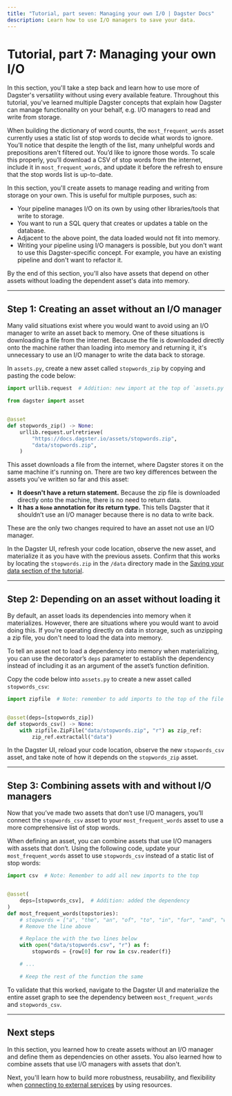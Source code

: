 ```yaml
---
title: "Tutorial, part seven: Managing your own I/O | Dagster Docs"
description: Learn how to use I/O managers to save your data.
---
```


# Tutorial, part 7: Managing your own I/O

In this section, you'll take a step back and learn how to use more of Dagster's versatility without using every available feature. Throughout this tutorial, you've learned multiple Dagster concepts that explain how Dagster can manage functionality on your behalf, e.g. I/O managers to read and write from storage.

When building the dictionary of word counts, the `most_frequent_words` asset currently uses a static list of stop words to decide what words to ignore. You’ll notice that despite the length of the list, many unhelpful words and prepositions aren't filtered out. You’d like to ignore those words. To scale this properly, you’ll download a CSV of stop words from the internet, include it in `most_frequent_words`, and update it before the refresh to ensure that the stop words list is up-to-date.

In this section, you'll create assets to manage reading and writing from storage on your own. This is useful for multiple purposes, such as:

- Your pipeline manages I/O on its own by using other libraries/tools that write to storage.
- You want to run a SQL query that creates or updates a table on the database.
- Adjacent to the above point, the data loaded would not fit into memory.
- Writing your pipeline using I/O managers is possible, but you don't want to use this Dagster-specific concept. For example, you have an existing pipeline and don't want to refactor it.

By the end of this section, you'll also have assets that depend on other assets without loading the dependent asset's data into memory.

---

## Step 1: Creating an asset without an I/O manager

Many valid situations exist where you would want to avoid using an I/O manager to write an asset back to memory. One of these situations is downloading a file from the internet. Because the file is downloaded directly onto the machine rather than loading into memory and returning it, it's unnecessary to use an I/O manager to write the data back to storage.

In `assets.py`, create a new asset called `stopwords_zip` by copying and pasting the code below:

```python file=/tutorial/managing_your_own_io/assets.py startafter=start_stopwords_zip endbefore=end_stopwords_zip
import urllib.request  # Addition: new import at the top of `assets.py`

from dagster import asset


@asset
def stopwords_zip() -> None:
    urllib.request.urlretrieve(
        "https://docs.dagster.io/assets/stopwords.zip",
        "data/stopwords.zip",
    )
```

This asset downloads a file from the internet, where Dagster stores it on the same machine it's running on. There are two key differences between the assets you’ve written so far and this asset:

- **It doesn't have a return statement.** Because the zip file is downloaded directly onto the machine, there is no need to return data.
- **It has a `None` annotation for its return type.** This tells Dagster that it shouldn’t use an I/O manager because there is no data to write back.

These are the only two changes required to have an asset not use an I/O manager.

In the Dagster UI, refresh your code location, observe the new asset, and materialize it as you have with the previous assets. Confirm that this works by locating the `stopwords.zip` in the `/data` directory made in the [Saving your data section of the tutorial](/tutorial/saving-your-data).

---

## Step 2: Depending on an asset without loading it

By default, an asset loads its dependencies into memory when it materializes. However, there are situations where you would want to avoid doing this. If you're operating directly on data in storage, such as unzipping a zip file, you don't need to load the data into memory.

To tell an asset not to load a dependency into memory when materializing, you can use the <PyObject object="asset" decorator /> decorator’s `deps` parameter to establish the dependency instead of including it as an argument of the asset’s function definition.

Copy the code below into `assets.py` to create a new asset called `stopwords_csv`:

```python file=/tutorial/managing_your_own_io/assets.py startafter=start_stopwords_csv endbefore=end_stopwords_csv
import zipfile  # Note: remember to add imports to the top of the file


@asset(deps=[stopwords_zip])
def stopwords_csv() -> None:
    with zipfile.ZipFile("data/stopwords.zip", "r") as zip_ref:
        zip_ref.extractall("data")
```

In the Dagster UI, reload your code location, observe the new `stopwords_csv` asset, and take note of how it depends on the `stopwords_zip` asset.

---

## Step 3: Combining assets with and without I/O managers

Now that you’ve made two assets that don’t use I/O managers, you’ll connect the `stopwords_csv` asset to your `most_frequent_words` asset to use a more comprehensive list of stop words.

When defining an asset, you can combine assets that use I/O managers with assets that don’t. Using the following code, update your `most_frequent_words` asset to use `stopwords_csv` instead of a static list of stop words:

```python file=/tutorial/managing_your_own_io/assets.py startafter=start_updated_most_frequent_words endbefore=end_updated_most_frequent_words
import csv  # Note: Remember to add all new imports to the top


@asset(
    deps=[stopwords_csv],  # Addition: added the dependency
)
def most_frequent_words(topstories):
    # stopwords = ["a", "the", "an", "of", "to", "in", "for", "and", "with", "on", "is"]
    # Remove the line above

    # Replace the with the two lines below
    with open("data/stopwords.csv", "r") as f:
        stopwords = {row[0] for row in csv.reader(f)}

    # ...

    # Keep the rest of the function the same
```

To validate that this worked, navigate to the Dagster UI and materialize the entire asset graph to see the dependency between `most_frequent_words` and `stopwords_csv`.

---

## Next steps

In this section, you learned how to create assets without an I/O manager and define them as dependencies on other assets. You also learned how to combine assets that use I/O managers with assets that don't.

Next, you'll learn how to build more robustness, reusability, and flexibility when [connecting to external services](/tutorial/connecting-to-external-services) by using resources.
